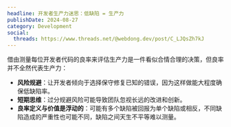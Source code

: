 ```yaml
---
headline: 开发者生产力迷思：低缺陷 = 生产力
publishDate: 2024-08-27
category: Development
social:
  threads: https://www.threads.net/@webdong.dev/post/C_LJQsZh7kJ
---
```


借由测量每位开发者代码的良率来评估生产力是一件看似合情合理的决策，但良率并不全然代表生产力：

- **风险规避**：让开发者倾向于选择保守修复已知的错误，因为这样做能大程度确保低缺陷率。
- **短期思维**：过分规避风险可能导致团队忽视长远的改进和创新。
- **良率定义与价值是浮动的**：可能有多个缺陷被回报为单个缺陷或相反，不同缺陷造成的严重性也可能不同，缺陷之间天生不平等难以测量。

